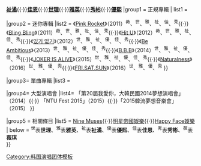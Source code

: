 {{Navbox
|name    = Dal★Shabet
|title   = [[Dal★Shabet]]
| titlestyle = background-color:#ccc;
| groupstyle = background-color:#ffccff;
| abovestyle = background-color:#ccc;
| belowstyle = background-color:#ffccff;
|image   = 
|above   = 過往成員：'''[[:ko:백다은|薇琪]]'''{{·}}'''[[:en:Jiyul (singer)|祉潏]]'''{{·}}'''[[:ko:가은 (1992년)|佳恩]]'''{{·}}'''[[世理]]'''{{·}}'''[[雅英]]'''{{·}}'''[[秀彬]]'''{{·}}'''[[優熙]]'''
|group1 = 正規專輯
| list1 ={{Navbox subgroup
|group1 = 韓語
|list1  =《[[Bang_Bang_(Dal★Shabet专辑)|Bang Bang]]》（2012）<sup>世</sup>、<sup>雅</sup>、<sup>祉</sup>、<sup>優</sup>、<sup>佳</sup>、<sup>秀</sup>
}}

|group2 = 迷你專輯
|list2  = {{Navbox subgroup
|group1 = 韓語
|list1  =《[[Supa Dupa Diva]]》（2011）<sup>薇</sup>、<sup>世</sup>、<sup>雅</sup>、<sup>祉</sup>、<sup>佳</sup>、<sup>秀</sup>{{·}}《[[Pink Rocket]]》（2011）<sup>薇</sup>、<sup>世</sup>、<sup>雅</sup>、<sup>祉</sup>、<sup>佳</sup>、<sup>秀</sup>{{·}}《[[Bling Bling]]》（2011）<sup>薇</sup>、<sup>世</sup>、<sup>雅</sup>、<sup>祉</sup>、<sup>佳</sup>、<sup>秀</sup>{{·}}《[[Hit U]]》（2012）<sup>薇</sup>、<sup>世</sup>、<sup>雅</sup>、<sup>祉</sup>、<sup>佳</sup>、<sup>秀</sup>{{·}}《[[있기 없기]]》（2012）<sup>世</sup>、<sup>雅</sup>、<sup>祉</sup>、<sup>優</sup>、<sup>佳</sup>、<sup>秀</sup>{{·}}《[[Be Ambitious]]》（2013）<sup>世</sup>、<sup>雅</sup>、<sup>祉</sup>、<sup>優</sup>、<sup>佳</sup>、<sup>秀</sup>{{·}}《[[B.B.B]]》（2014）<sup>世</sup>、<sup>雅</sup>、<sup>祉</sup>、<sup>優</sup>、<sup>佳</sup>、<sup>秀</sup>{{·}}《[[JOKER IS ALIVE]]》（2015）<sup>世</sup>、<sup>雅</sup>、<sup>祉</sup>、<sup>優</sup>、<sup>佳</sup>、<sup>秀</sup>{{·}}《[[Naturalness]]》（2016）<sup>世</sup>、<sup>雅</sup>、<sup>優</sup>、<sup>秀</sup>{{·}}《[[FRI.SAT.SUN]]》（2016）<sup>世</sup>、<sup>雅</sup>、<sup>優</sup>、<sup>秀</sup>
}}

|group3= 單曲專輯
|list3 = {{Navbox subgroup
|group1 = 中文
|list1  =《[[Avenue創意方城市]]》（2014）（與[[Twinko]]合作）<sup>世</sup>、<sup>雅</sup>、<sup>祉</sup>、<sup>佳</sup>、<sup>秀</sup>
}}

|group4= 大型演唱會
|list4= {{Navbox subgroup
|group1 = 其他
|list1  =「M! Countdown 你好 - 台灣」（2013年）{{·}}「第20屆我愛你，大韓民國2014夢想演唱會」（2014）{{·}} 「NTU Fest 2015」（2015）{{·}}「2015韓流夢想音樂會」（2015）
}}

|group5 = 相關條目 
|list5  = [[Nine Muses]]{{·}}[[明星帝國娛樂]]{{·}}[[Happy Face娛樂]]
| below = <sup>世</sup>表'''世理'''、<sup>雅</sup>表'''雅英'''、<sup>祉</sup>表'''祉潏'''、<sup>優</sup>表'''優熙'''、<sup>佳</sup>表'''佳恩'''、<sup>秀</sup>表'''秀彬'''、<sup>薇</sup>表'''薇琪'''<br />
}}
<noinclude>
{{collapsible option}}
[[Category:韩国演唱团体模板]]
</noinclude>